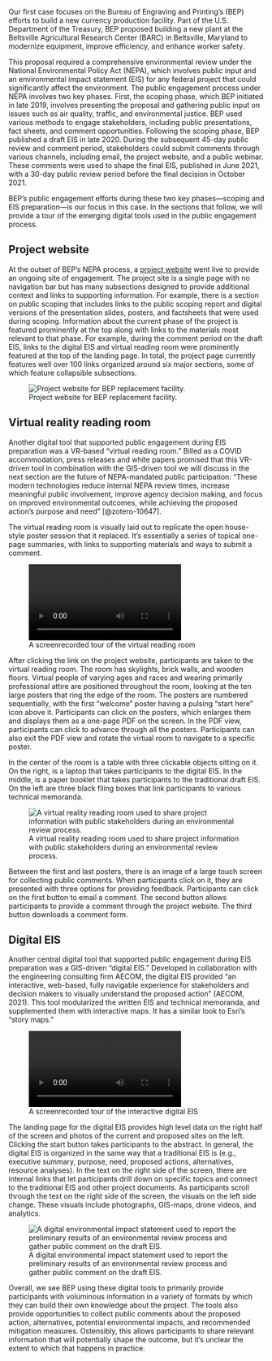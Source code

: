 
Our first case focuses on the Bureau of Engraving and Printing’s (BEP) efforts to build a new currency production facility. Part of the U.S. Department of the Treasury, BEP proposed building a new plant at the Beltsville Agricultural Research Center (BARC) in Beltsville, Maryland to modernize equipment, improve efficiency, and enhance worker safety.

This proposal required a comprehensive environmental review under the National Environmental Policy Act (NEPA), which involves public input and an environmental impact statement (EIS) for any federal project that could significantly affect the environment. The public engagement process under NEPA involves two key phases. First, the scoping phase, which BEP initiated in late 2019, involves presenting the proposal and gathering public input on issues such as air quality, traffic, and environmental justice. BEP used various methods to engage stakeholders, including public presentations, fact sheets, and comment opportunities. Following the scoping phase, BEP published a draft EIS in late 2020. During the subsequent 45-day public review and comment period, stakeholders could submit comments through various channels, including email, the project website, and a public webinar. These comments were used to shape the final EIS, published in June 2021, with a 30-day public review period before the final decision in October 2021.

BEP's public engagement efforts during these two key phases—scoping and EIS preparation—is our focus in this case. In the sections that follow, we will provide a tour of the emerging digital tools used in the public engagement process.

## Project website

At the outset of BEP’s NEPA process, a [project website](https://www.nab.usace.army.mil/BEP/) went live to provide an ongoing site of engagement. The project site is a single page with no navigation bar but has many subsections designed to provide additional context and links to supporting information. For example, there is a section on public scoping that includes links to the public scoping report and digital versions of the presentation slides, posters, and factsheets that were used during scoping. Information about the current phase of the project is featured prominently at the top along with links to the materials most relevant to that phase. For example, during the comment period on the draft EIS, links to the digital EIS and virtual reading room were prominently featured at the top of the landing page. In total, the project page currently features well over 100 links organized around six major sections, some of which feature collapsible subsections.

![Project website for BEP replacement facility.](assets/bep-project-website.png)

## Virtual reality reading room

Another digital tool that supported public engagement during EIS preparation was a VR-based “virtual reading room.” Billed as a COVID accommodation, press releases and white papers promised that this VR-driven tool in combination with the GIS-driven tool we will discuss in the next section are the future of NEPA-mandated public participation: “These modern technologies reduce internal NEPA review times, increase meaningful public involvement, improve agency decision making, and focus on improved environmental outcomes, while achieving the proposed action’s purpose and need” [@zotero-10647].

The virtual reading room is visually laid out to replicate the open house-style poster session that it replaced. It’s essentially a series of topical one-page summaries, with links to supporting materials and ways to submit a comment.

::: {.content-visible unless-format="pdf"}
![A screenrecorded tour of the virtual reading room](assets/virtual-reading-room.mp4)
:::

After clicking the link on the project website, participants are taken to the virtual reading room. The room has skylights, brick walls, and wooden floors. Virtual people of varying ages and races and wearing primarily professional attire are positioned throughout the room, looking at the ten large posters that ring the edge of the room. The posters are numbered sequentially, with the first “welcome” poster having a pulsing “start here” icon above it. Participants can click on the posters, which enlarges them and displays them as a one-page PDF on the screen. In the PDF view, participants can click to advance through all the posters. Participants can also exit the PDF view and rotate the virtual room to navigate to a specific poster.

In the center of the room is a table with three clickable objects sitting on it. On the right, is a laptop that takes participants to the digital EIS. In the middle, is a paper booklet that takes participants to the traditional draft EIS. On the left are three black filing boxes that link participants to various technical memoranda.

![A virtual reality reading room used to share project information with
public stakeholders during an environmental review
process.](assets/virtual%20reading%20room.jpg)

Between the first and last posters, there is an image of a large touch screen for collecting public comments. When participants click on it, they are presented with three options for providing feedback. Participants can click on the first button to email a comment. The second button allows participants to provide a comment through the project website. The third button downloads a comment form.

## Digital EIS

Another central digital tool that supported public engagement during EIS preparation was a GIS-driven “digital EIS.” Developed in collaboration with the engineering consulting firm AECOM,  the digital EIS provided “an interactive, web-based, fully navigable experience for stakeholders and decision makers to visually understand the proposed action” (AECOM, 2021). This tool modularized the written EIS and technical memoranda, and supplemented them with interactive maps. It has a similar look to Esri's "story maps."

::: {.content-visible unless-format="pdf"}
![A screenrecorded tour of the interactive digital EIS](assets/digital-EIS.mp4)
:::

The landing page for the digital EIS provides high level data on the right half of the screen and photos of the current and proposed sites on the left. Clicking the start button takes participants to the abstract. In general, the digital EIS is organized in the same way that a traditional EIS is (e.g., executive summary, purpose, need, proposed actions, alternatives, resource analyses). In the text on the right side of the screen, there are internal links that let participants drill down on specific topics and connect to the traditional EIS and other project documents. As participants scroll through the text on the right side of the screen, the visuals on the left side change. These visuals include photographs, GIS-maps, drone videos, and analytics.

![A digital environmental impact statement used to report the
preliminary results of an environmental review process and gather public
comment on the draft EIS.](assets/digitalEIS.png)

Overall, we see BEP using these digital tools to primarily provide participants with voluminous information in a variety of formats by which they can build their own knowledge about the project. The tools also provide opportunities to collect public comments about the proposed action, alternatives, potential environmental impacts, and recommended mitigation measures.  Ostensibly, this allows participants to share relevant information that will potentially shape the outcome, but it’s unclear the extent to which that happens in practice.
